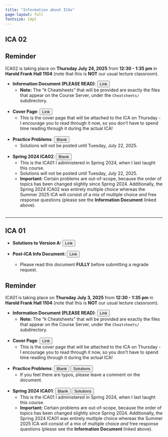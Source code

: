 ```yaml
---
title: "Information about ICAs"
page-layout: full
fontsize: 14pt
---
```



## ICA 02

::: {.callout-important}
## **Reminder**

ICA02 is taking place on **Thursday July 24, 2025** from **12:30 - 1:35 pm** in **Harold Frank Hall 1104** (note that this is **NOT** our usual lecture classroom).
:::

-   **Information Document (PLEASE READ)**: <a href="https://docs.google.com/document/d/1fJ6CSFQzffDzDncQS9zfFD6Lmq6KPho5rma3UoDb-to/" target="_blank"><button type="button" class="btn btn-primary">Link</button></a>
    -   **Note:** The "`R` Cheatsheets" that will be provided are exactly the files that appear on the Course Server, under the `Cheatsheets/` subdirectory. <br /> <br />

-   **Cover Page**: <a href="https://docs.google.com/document/d/1D-YaPNlmQrXY364xpH3elrPlpEqTY53BT08jsUqcu1o/" target="_blank"><button type="button" class="btn btn-primary">Link</button></a>
    -   This is the cover page that will be attached to the ICA on Thursday - I encourage you to read through it now, so you don't have to spend time reading through it during the actual ICA! <br /> <br />
  
-   **Practice Problems**: <a href="https://docs.google.com/document/d/172jHoF2ZuUFRSTyR3f6amctVGThILtjEozxY7UWuVlc/" target="_blank"><button type="button" class="btn btn-primary">Blank</button></a> 
    -   Solutions will not be posted until Tuesday, July 22, 2025.  <br /> <br />
    
    
-   **Spring 2024 ICA02**: <a href="https://docs.google.com/document/d/1NrYly1FHqMTe3ku77ZT0K7NWdABgVByAjj3sGn7dpTc/" target="_blank"><button type="button" class="btn btn-primary">Blank</button></a> 
    -   This is the ICA01 I administered in Spring 2024, when I last taught this course.
    -   Solutions will not be posted until Tuesday, July 22, 2025.
    -   **Important:** Certain problems are out-of-scope, because the order of topics has been changed slightly since Spring 2024. Additionally, the Spring 2024 ICA02 was entirely multiple choice whereas the Summer 2025 ICA will consist of a mix of multiple choice _and_ free response questions (please see the **Information Document** linked above). <br /> <br />
  

---

## ICA 01

-   **Solutions to Version A:** <a href="https://docs.google.com/document/d/1eO2Y0dlMDX77ut00W0rZWbQiFE2hmPixi2icxPEN6zI" target="_blank"><button type="button" class="btn btn-primary">Link</button></a>

-   **Post-ICA Info Document:** <a href="https://docs.google.com/document/d/16RYnqtDUJtehe3Twz-uKVDrTIWuxxVoBPA9-PW1-WH0/" target="_blank"><button type="button" class="btn btn-primary">Link</button></a>
    -   Please read this document **FULLY** before submitting a regrade request.

::: {.callout-important}
## **Reminder**

ICA01 is taking place on **Thursday July 3, 2025** from **12:30 - 1:35 pm** in **Harold Frank Hall 1104** (note that this is **NOT** our usual lecture classroom).
:::

-   **Information Document (PLEASE READ)**: <a href="https://docs.google.com/document/d/18ONudNjYhVJy3x4qAyetUhk_ukvjMSoTFjGqMtPqAXE" target="_blank"><button type="button" class="btn btn-primary">Link</button></a>
    -   **Note:** The "`R` Cheatsheets" that will be provided are exactly the files that appear on the Course Server, under the `Cheatsheets/` subdirectory. <br /> <br />

-   **Cover Page**: <a href="https://docs.google.com/document/d/17Qtu_OtccK_tnIXJEhOjtTk1FBHXye9zB847WNHNybc" target="_blank"><button type="button" class="btn btn-primary">Link</button></a>
    -   This is the cover page that will be attached to the ICA on Thursday - I encourage you to read through it now, so you don't have to spend time reading through it during the actual ICA! <br /> <br />
  
-   **Practice Problems**: <a href="https://docs.google.com/document/d/1WCU1uBHv50QFUGat84q7bN170LsJDP_x4vMTodlhDDw" target="_blank"><button type="button" class="btn btn-primary">Blank</button></a> <a href="https://docs.google.com/document/d/1xr_4EfHeoPV04nRkRGfKfFF7AtQaIy9dmhxFPssL1Yg" target="_blank"><button type="button" class="btn btn-primary">Solutions</button></a>
    -   If you feel there are typos, please leave a comment on the document. <br /> <br />
    
    
-   **Spring 2024 ICA01**: <a href="https://docs.google.com/document/d/14ojmkKA4-nSMRj7kQS44bCQmoQYztYJG93QIfShRNIA" target="_blank"><button type="button" class="btn btn-primary">Blank</button></a> <a href="https://docs.google.com/document/d/1cwUoBQh_LmlWuc_pVHkJoQNfYJse4wXQhDTmNG4k6eg" target="_blank"><button type="button" class="btn btn-primary">Solutions</button></a>
    -   This is the ICA01 I administered in Spring 2024, when I last taught this course.
    -   **Important:** Certain problems are out-of-scope, because the order of topics has been changed slightly since Spring 2024. Additionally, the Spring 2024 ICA01 was entirely multiple choice whereas the Summer 2025 ICA will consist of a mix of multiple choice _and_ free response questions (please see the **Information Document** linked above). <br /> <br />
  

    

